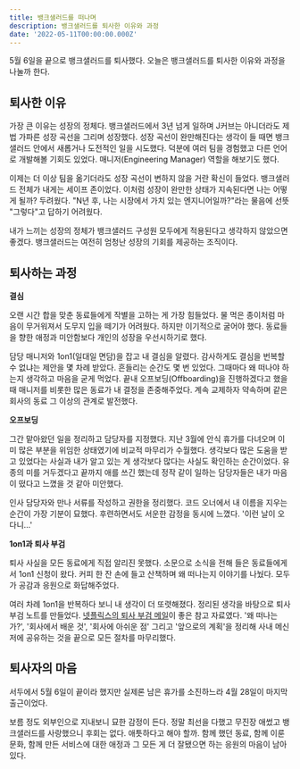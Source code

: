 ```yaml
---
title: 뱅크샐러드를 떠나며
description: 뱅크샐러드를 퇴사한 이유와 과정
date: '2022-05-11T00:00:00.000Z'
---
```


5월 6일을 끝으로 뱅크샐러드를 퇴사했다. 오늘은 뱅크샐러드를 퇴사한 이유와 과정을 나눌까 한다.

## 퇴사한 이유

가장 큰 이유는 성장의 정체다. 뱅크샐러드에서 3년 넘게 일하며 J커브는 아니더라도 제법 가파른 성장 곡선을 그리며 성장했다. 성장 곡선이 완만해진다는 생각이 들 때면 뱅크샐러드 안에서 새롭거나 도전적인 일을 시도했다. 덕분에 여러 팀을 경험했고 다른 언어로 개발해볼 기회도 있었다. 매니저(Engineering Manager) 역할을 해보기도 했다.

이제는 더 이상 팀을 옮기더라도 성장 곡선이 변하지 않을 거란 확신이 들었다. 뱅크샐러드 전체가 내게는 세이프 존이었다. 이처럼 성장이 완만한 상태가 지속된다면 나는 어떻게 될까? 두려웠다. "N년 후, 나는 시장에서 가치 있는 엔지니어일까?"라는 물음에 선뜻 "그렇다"고 답하기 어려웠다.

내가 느끼는 성장의 정체가 뱅크샐러드 구성원 모두에게 적용된다고 생각하지 않았으면 좋겠다. 뱅크샐러드는 여전히 엄청난 성장의 기회를 제공하는 조직이다.

## 퇴사하는 과정

**결심**

오랜 시간 합을 맞춘 동료들에게 작별을 고하는 게 가장 힘들었다. 물 먹은 종이처럼 마음이 무거워져서 도무지 입을 떼기가 어려웠다. 하지만 이기적으로 굴어야 했다. 동료들을 향한 애정과 미안함보다 개인의 성장을 우선시하기로 했다.

담당 매니저와 1on1(일대일 면담)을 잡고 내 결심을 알렸다. 감사하게도 결심을 번복할 수 없냐는 제안을 몇 차례 받았다. 흔들리는 순간도 몇 번 있었다. 그때마다 왜 떠나야 하는지 생각하고 마음을 굳게 먹었다. 끝내 오프보딩(Offboarding)을 진행하겠다고 했을 때 매니저를 비롯한 많은 동료가 내 결정을 존중해주었다. 계속 교제하자 약속하며 같은 회사의 동료 그 이상의 관계로 발전했다.

**오프보딩**

그간 맡아왔던 일을 정리하고 담당자를 지정했다. 지난 3월에 안식 휴가를 다녀오며 이미 많은 부분을 위임한 상태였기에 비교적 마무리가 수월했다. 생각보다 많은 도움을 받고 있었다는 사실과 내가 알고 있는 게 생각보다 많다는 사실도 확인하는 순간이었다. 유종의 미를 거두겠다고 끝까지 애를 쓰긴 했는데 정작 같이 일하는 담당자들은 내가 마음이 떴다고 느꼈을 것 같아 미안했다.

인사 담당자와 만나 서류를 작성하고 권한을 정리했다. 코드 오너에서 내 이름을 지우는 순간이 가장 기분이 묘했다. 후련하면서도 서운한 감정을 동시에 느꼈다. '이런 날이 오다니...'

**1on1과 퇴사 부검**

퇴사 사실을 모든 동료에게 직접 알리진 못했다. 소문으로 소식을 전해 들은 동료들에게서 1on1 신청이 왔다. 커피 한 잔 손에 들고 산책하며 왜 떠나는지 이야기를 나눴다. 모두가 공감과 응원으로 화답해주었다.

여러 차례 1on1을 반복하다 보니 내 생각이 더 또렷해졌다. 정리된 생각을 바탕으로 퇴사 부검 노트를 만들었다. [넷플릭스의 퇴사 부검 메일](http://www.casenews.co.kr/news/articleView.html?idxno=4617)이 좋은 참고 자료였다. '왜 떠나는가?', '회사에서 배운 것', '회사에 아쉬운 점' 그리고 '앞으로의 계획'을 정리해 사내 메신저에 공유하는 것을 끝으로 모든 절차를 마무리했다.

## 퇴사자의 마음

서두에서 5월 6일이 끝이라 했지만 실제론 남은 휴가를 소진하느라 4월 28일이 마지막 출근이었다.

보름 정도 외부인으로 지내보니 묘한 감정이 든다. 정말 최선을 다했고 무진장 애썼고 뱅크샐러드를 사랑했으니 후회는 없다. 애틋하다고 해야 할까. 함께 했던 동료, 함께 이룬 문화, 함께 만든 서비스에 대한 애정과 그 모든 게 더 잘됐으면 하는 응원의 마음이 남아 있다.
